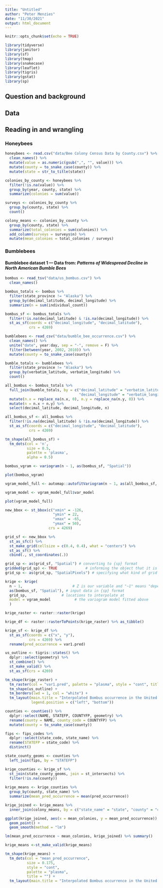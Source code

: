 ```yaml
---
title: "Untitled"
author: "Peter Menzies"
date: "11/30/2021"
output: html_document
---
```


```r
knitr::opts_chunk$set(echo = TRUE)

library(tidyverse)
library(janitor)
library(sf)
library(tmap)
library(snakecase)
library(leaflet)
library(tigris)
library(gstat)
library(sp)
```

## Question and background

## Data

## Reading in and wrangling

### Honeybees

```r
honeybees <- read.csv("data/Bee Colony Census Data by County.csv") %>% 
  clean_names() %>% 
  mutate(value = as.numeric(gsub(",", "", value))) %>% 
  mutate(county = to_snake_case(county)) %>% 
  mutate(state = str_to_title(state))

colonies_by_county <- honeybees %>% 
  filter(!is.na(value)) %>% 
  group_by(year, county, state) %>% 
  summarize(colonies = sum(value))

surveys <- colonies_by_county %>% 
  group_by(county, state) %>% 
  count()

colony_means <- colonies_by_county %>% 
  group_by(county, state) %>% 
  summarize(total_colonies = sum(colonies)) %>% 
  add_column(surveys = surveys$n) %>% 
  mutate(mean_colonies = total_colonies / surveys)
```

### Bumblebees

#### Bumblebee dataset 1 — Data from: _Patterns of Widespread Decline in North American Bumble Bees_


```r
bombus <- read_tsv("data/us_bombus.csv") %>% 
  clean_names()

bombus_totals <- bombus %>% 
  filter(state_province != "Alaska") %>% 
  group_by(decimal_latitude, decimal_longitude) %>% 
  summarize(n = sum(individual_count))

bombus_sf <- bombus_totals %>% 
  filter(!is.na(decimal_latitude) & !is.na(decimal_longitude)) %>% 
  st_as_sf(coords = c("decimal_longitude", "decimal_latitude"),
           crs = 4269)
```

```r
bumblebees <- read_csv("data/bumble_bee_occurrence.csv") %>% 
  clean_names() %>% 
  unite("date", year:day, sep = "-", remove = F) %>% 
  filter(between(year, 2002, 2010)) %>% 
  mutate(county = to_snake_case(county))
```

```r
bumble_totals <- bumblebees %>% 
  filter(state_province != "Alaska") %>% 
  group_by(verbatim_latitude, verbatim_longitude) %>% 
  count() 

all_bombus <- bombus_totals %>% 
  full_join(bumble_totals, by = c("decimal_latitude" = "verbatim_latitude", 
                                  "decimal_longitude" = "verbatim_longitude")) %>%
  mutate(n.x = replace_na(n.x, 0), n.y = replace_na(n.y, 0)) %>% 
  mutate(n = n.x + n.y) %>% 
  select(decimal_latitude, decimal_longitude, n)

all_bombus_sf <- all_bombus %>% 
  filter(!is.na(decimal_latitude) & !is.na(decimal_longitude)) %>% 
  st_as_sf(coords = c("decimal_longitude", "decimal_latitude"),
           crs = 4269)
```

```r
tm_shape(all_bombus_sf) +
  tm_dots(col = 'n',
          size = 0.5,
          palette = 'plasma',
          alpha = 0.5)
```


```r
bombus_vgram <- variogram(n ~ 1, as(bombus_sf, "Spatial"))

plot(bombus_vgram)
```

```r
vgram_model_full <- automap::autofitVariogram(n ~ 1, as(all_bombus_sf, "Spatial"))

vgram_model <- vgram_model_full$var_model

plot(vgram_model_full)
```

```r
new_bbox <- st_bbox(c("xmin" = -126,
                      "ymin" = 22,
                      "xmax" = -65,
                      "ymax" = 50),
                    crs = 4269)
```

```r
grid_sf <- new_bbox %>% 
  st_as_sfc() %>%
  st_make_grid(cellsize = c(0.4, 0.4), what = "centers") %>%
  st_as_sf() %>%
  cbind(., st_coordinates(.))
```

```r
grid_sp <- as(grid_sf, "Spatial") # converting to {sp} format
gridded(grid_sp) <- TRUE             # informing the object that it is a grid
grid_sp <- as(grid_sp, "SpatialPixels") # specifying what kind of grid
```


```r
krige <- krige(
  n ~ 1,                       # Z is our variable and "~1" means "depends on mean"
  as(bombus_sf, "Spatial"), # input data in {sp} format
  grid_sp,                # locations to interpolate at
  model = vgram_model           # the variogram model fitted above
  )
```

```r
krige_raster <- raster::raster(krige)

krige_df <- raster::rasterToPoints(krige_raster) %>% as_tibble()

krige_sf <- krige_df %>% 
  st_as_sf(coords = c("x", "y"),
           crs = 4269) %>% 
  rename(pred_occurrence = var1.pred)
```

```r
us_outline <- tigris::states() %>% 
  dplyr::select(geometry) %>% 
  st_combine() %>% 
  st_make_valid() %>% 
  st_as_sf(crs = 4269)
```

```r
tm_shape(krige_raster) +
  tm_raster(col = "var1.pred", palette = "plasma", style = "cont", title = "") +
  tm_shape(us_outline) +
  tm_borders(lwd = 1, col = "white") +
  tm_layout(main.title = "Interpolated Bombus occurrence in the United States",
            legend.position = c("left", "bottom"))
```

```r
counties <- counties() %>% 
  dplyr::select(NAME, STATEFP, COUNTYFP, geometry) %>% 
  rename(county = NAME, county_code = COUNTYFP) %>% 
  mutate(county = to_snake_case(county))
```
```r
fips <- fips_codes %>% 
  dplyr::select(state_code, state_name) %>% 
  rename(STATEFP = state_code) %>% 
  distinct()

state_county_geoms <- counties %>% 
  left_join(fips, by = "STATEFP")
```


```r
krige_counties <- krige_sf %>% 
  st_join(state_county_geoms, join = st_intersects) %>% 
  filter(!is.na(county))
  
krige_means <- krige_counties %>% 
  group_by(county, state_name) %>% 
  summarize(mean_pred_occurrence = mean(pred_occurrence))
```

```r
krige_joined <- krige_means %>% 
  inner_join(colony_means, by = c("state_name" = "state", "county" = "county"))
```

```r
ggplot(krige_joined, aes(x = mean_colonies, y = mean_pred_occurrence)) +
  geom_point() +
  geom_smooth(method = "lm")
```


```r
lm(mean_pred_occurrence ~ mean_colonies, krige_joined) %>% summary()

```

```r
krige_means <-st_make_valid(krige_means)

tm_shape(krige_means) +
  tm_dots(col = "mean_pred_occurrence",
          size = 0.175,
          style = "cont",
          palette = "plasma",
          title = "") +
  tm_layout(main.title = "Interpolated Bombus occurrence in the United States")
```


